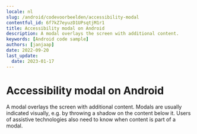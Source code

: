 ```yaml
---
locale: nl
slug: /android/codevoorbeelden/accessibility-modal
contentful_id: 6f7kZ7eyuzD1UPsqtjM1r1
title: Accessibility modal on Android
description: A modal overlays the screen with additional content.
keywords: [Android code sample]
authors: [janjaap]
date: 2022-09-20
last_update:
  date: 2023-01-17
---
```


# Accessibility modal on Android

A modal overlays the screen with additional content. Modals are usually indicated visually, e.g. by throwing a shadow on the content below it. Users of assistive technologies also need to know when content is part of a modal.

<CodeSample id="accessibility-modal" locale="nl" platform="android"/>
